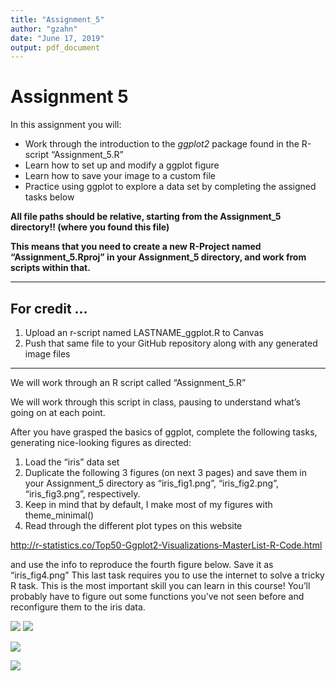 ```yaml
---
title: "Assignment_5"
author: "gzahn"
date: "June 17, 2019"
output: pdf_document
---
```



# **Assignment 5**

In this assignment you will:

+ Work through the introduction to the *ggplot2* package found in the R-script "Assignment_5.R"
+ Learn how to set up and modify a ggplot figure
+ Learn how to save your image to a custom file
+ Practice using ggplot to explore a data set by completing the assigned tasks below

**All file paths should be relative, starting from the Assignment_5 directory!! (where you found this file)**

**This means that you need to create a new R-Project named "Assignment_5.Rproj" in your Assignment_5 directory, and work from scripts within that.**

__________


## **For credit ...**

1.  Upload an r-script named LASTNAME_ggplot.R to Canvas
2.  Push that same file to your GitHub repository along with any generated image files

__________

We will work through an R script called "Assignment_5.R"

We will work through this script in class, pausing to understand what's going on at each point.

After you have grasped the basics of ggplot, complete the following tasks, generating nice-looking figures as directed:

1.  Load the "iris" data set
2.  Duplicate the following 3 figures (on next 3 pages) and save them in your Assignment_5 directory as "iris_fig1.png", "iris_fig2.png", "iris_fig3.png", respectively.
3.  Keep in mind that by default, I make most of my figures with theme_minimal() 
4.  Read through the different plot types on this website 

<http://r-statistics.co/Top50-Ggplot2-Visualizations-MasterList-R-Code.html> 

and use the info to reproduce the fourth figure below. Save it as "iris_fig4.png"
This last task requires you to use the internet to solve a tricky R task.  This is the most important skill you can learn in this course!
You'll probably have to figure out some functions you've not seen before and reconfigure them to the iris data.

![](i1.png)
![](i2.png)

![](i3.png)

![](i4.png)